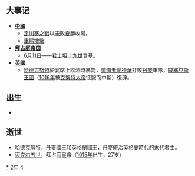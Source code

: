 {{yearTOC|1042|契丹'''[[重熙|重熙]]十一年'''；北宋'''[[慶曆|慶曆]]二年'''；西夏'''[[天授禮法延祚|天授禮法延祚]]五年'''；大理'''[[聖明_(大理)|聖明]]元年'''；越南'''[[乾符有道|-{乾}-符有道]]六年'''，'''[[明道_(李佛瑪)|明道]]元年'''；日本'''[[長久_(年號)|長久]]三年'''}}

== 大事记 ==
*'''[[中国|中國]]'''
**[[定川寨之戰|定川寨之戰]]以[[宋朝|宋]]敗[[西夏|夏]]勝收場。
**[[重熙增幣|重熙增幣]]
*'''[[拜占庭帝国|拜占庭帝国]]'''
**[[6月11日|6月11日]]——[[君士坦丁九世|君士坦丁九世]]登基。
*'''[[英國|英國]]'''
**[[哈德克努特|哈德克努特]]於宴席上飲酒時暴斃，[[懺悔者愛德華|懺悔者愛德華]]打敗[[丹麥|丹麥]]軍隊，[[威塞克斯王國|威塞克斯王國]]（[[1016年|1016年]]被[[克努特大帝|克努特大帝]]征服而中斷）復辟。

== 出生 ==
*

== 逝世 ==
{{Wikisource year mention}}
*[[哈德克努特|哈德克努特]]，[[丹麥國王|丹麥國王]]和[[英格蘭國王|英格蘭國王]]，[[丹麥|丹麥]]統治[[英格蘭|英格蘭]]時代的末代君主。
*[[米海尔五世|迈克尔五世]]，拜占庭皇帝（[[1015年|1015年]]出生，27岁）

[[Category:1042年|*]]
[[Category:1040年代|2年]]
[[Category:11世纪各年|4]]